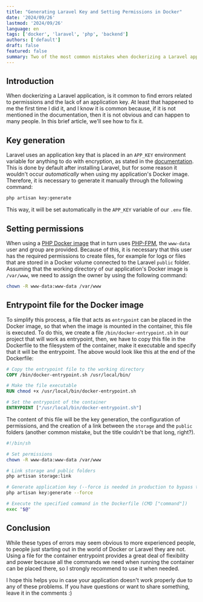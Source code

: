 ```yaml
---
title: "Generating Laravel Key and Setting Permissions in Docker"
date: '2024/09/26'
lastmod: '2024/09/26'
language: en
tags: ['docker', 'laravel', 'php', 'backend']
authors: ['default']
draft: false
featured: false
summary: Two of the most common mistakes when dockerizing a Laravel application are not generating the key and not setting the permissions. In this article, we'll see how to fix it.
---
```


## Introduction

When dockerizing a Laravel application, is it common to find errors related to permissions and the lack of an application key. At least that happened to me the first time I did it, and I know it is common because, if it is not mentioned in the documentation, then it is not obvious and can happen to many people. In this brief article, we'll see how to fix it.

<TOCInline toc={props.toc} exclude="Introduction" locale={props.locale} asDisclosure />

## Key generation

Laravel uses an application key that is placed in an `APP_KEY` environment variable for anything to do with encryption, as stated in the [documentation](https://laravel.com/docs/11.x/encryption). This is done by default after installing Laravel, but for some reason it wouldn't occur _automatically_ when using my application's Docker image. Therefore, it is necessary to generate it manually through the following command:

```bash
php artisan key:generate
```

This way, it will be set automatically in the `APP_KEY` variable of our `.env` file.

## Setting permissions

When using a [PHP Docker image](https://hub.docker.com/_/php) that in turn uses [PHP-FPM](https://www.php.net/manual/en/install.fpm.php), the `www-data` user and group are provided. Because of this, it is necessary that this user has the required permissions to create files, for example for logs or files that are stored in a Docker volume connected to the Laravel `public` folder. Assuming that the working directory of our application's Docker image is `/var/www`, we need to assign the owner by using the following command:

```bash
chown -R www-data:www-data /var/www
```

## Entrypoint file for the Docker image

To simplify this process, a file that acts as `entrypoint` can be placed in the Docker image, so that when the image is mounted in the container, this file is executed. To do this, we create a file `/bin/docker-entrypoint.sh` in our project that will work as entrypoint, then, we have to copy this file in the Dockerfile to the filesystem of the container, make it executable and specify that it will be the entrypoint. The above would look like this at the end of the Dockerfile: 

```Dockerfile
# Copy the entrypoint file to the working directory
COPY /bin/docker-entrypoint.sh /usr/local/bin/

# Make the file executable
RUN chmod +x /usr/local/bin/docker-entrypoint.sh

# Set the entrypoint of the container
ENTRYPOINT ["/usr/local/bin/docker-entrypoint.sh"]
```

The content of this file will be the key generation, the configuration of permissions, and the creation of a link between the `storage` and the `public` folders (another common mistake, but the title couldn't be that long, right?).

```sh
#!/bin/sh

# Set permissions
chown -R www-data:www-data /var/www

# Link storage and public folders
php artisan storage:link

# Generate application key (--force is needed in production to bypass the confirmation)
php artisan key:generate --force

# Execute the specified command in the Dockerfile (CMD ["command"])
exec "$@"
```

## Conclusion

While these types of errors may seem obvious to more experienced people, to people just starting out in the world of Docker or Laravel they are not. Using a file for the container entrypoint provides a great deal of flexibility and power because all the commands we need when running the container can be placed there, so I strongly recommend to use it when needed.

I hope this helps you in case your application doesn't work properly due to any of these problems. If you have questions or want to share something, leave it in the comments :)